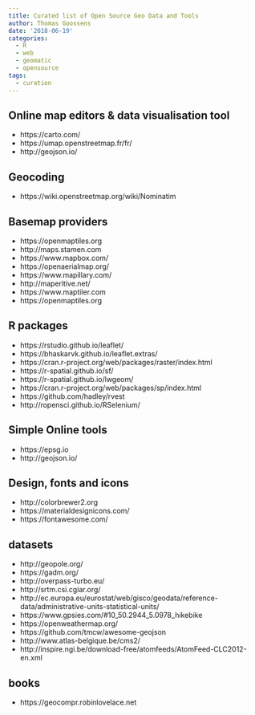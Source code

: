 ```yaml
---
title: Curated list of Open Source Geo Data and Tools
author: Thomas Goossens
date: '2018-06-19'
categories:
  - R
  - web
  - geomatic
  - opensource
tags:
  - curation
---
```



## Online map editors & data visualisation tool
* https://carto.com/
* https://umap.openstreetmap.fr/fr/
* http://geojson.io/

## Geocoding
* https://wiki.openstreetmap.org/wiki/Nominatim

## Basemap providers
* https://openmaptiles.org
* http://maps.stamen.com
* https://www.mapbox.com/
* https://openaerialmap.org/
* https://www.mapillary.com/
* http://maperitive.net/
* https://www.maptiler.com
* https://openmaptiles.org

## R packages
* https://rstudio.github.io/leaflet/
* https://bhaskarvk.github.io/leaflet.extras/
* https://cran.r-project.org/web/packages/raster/index.html
* https://r-spatial.github.io/sf/
* https://r-spatial.github.io/lwgeom/
* https://cran.r-project.org/web/packages/sp/index.html
* https://github.com/hadley/rvest
* http://ropensci.github.io/RSelenium/

## Simple Online tools
* https://epsg.io
* http://geojson.io/

## Design, fonts and icons
* http://colorbrewer2.org
* https://materialdesignicons.com/
* https://fontawesome.com/

## datasets
* http://geopole.org/
* https://gadm.org/
* http://overpass-turbo.eu/
* http://srtm.csi.cgiar.org/
* http://ec.europa.eu/eurostat/web/gisco/geodata/reference-data/administrative-units-statistical-units/
* https://www.gpsies.com/#10_50.2944_5.0978_hikebike
* https://openweathermap.org/
* https://github.com/tmcw/awesome-geojson
* http://www.atlas-belgique.be/cms2/
* http://inspire.ngi.be/download-free/atomfeeds/AtomFeed-CLC2012-en.xml

## books
* https://geocompr.robinlovelace.net



